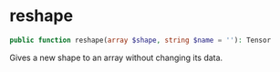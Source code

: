 # reshape

```php
public function reshape(array $shape, string $name = ''): Tensor
```

Gives a new shape to an array without changing its data.
